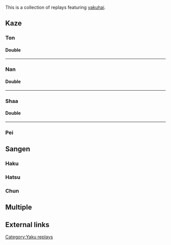 This is a collection of replays featuring [[yakuhai]].

==Kaze==
===Ton===

====Double====

----

===Nan===

====Double====

----

===Shaa===

====Double====
{{Replay/Tenhou.net|
| player      = [[User:KyuuAA|KyuuAA]]
| playerrank  = 2d
| date        = 2012-12-04
| windround   = West
| roundnumber = 2
| honba       = 0
| haipai  = 6m1224p234579s34z
| draw    = 4m
| hand    = 67m22p234567s83'33z
| off     = Shimocha
| agari   = 8m
| url     = http://tenhou.net/0/?log=2012120416gm-0009-0000-20a78337&tw=3&ts=12
| comment = Double west scored to end the game at 30,000.
}}

----

===Pei===

==Sangen==

===Haku===

===Hatsu===

===Chun===

==Multiple==

==External links==
{{navbox yaku replays}}

[[Category:Yaku replays]]